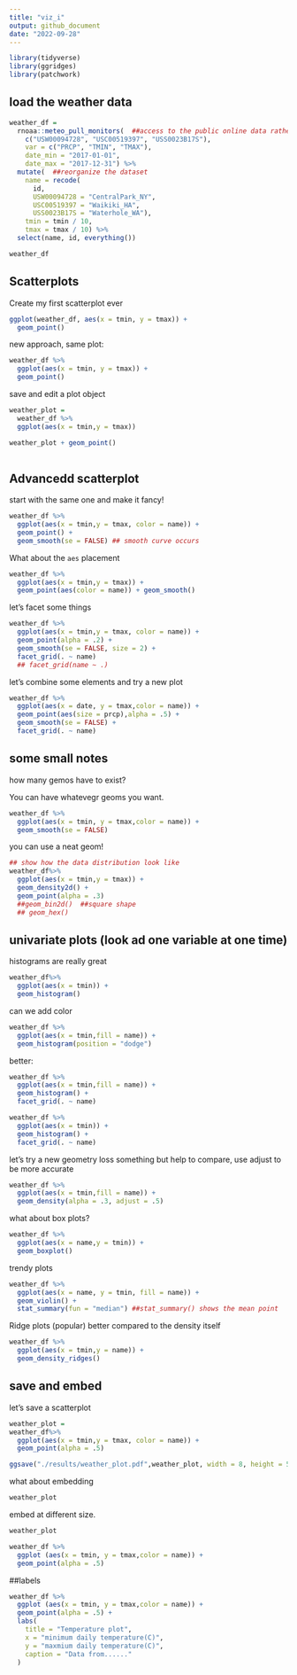 ```yaml
---
title: "viz_i"
output: github_document
date: "2022-09-28"
---
```


```r
library(tidyverse)
library(ggridges)
library(patchwork)
```
## load the weather data

```r
weather_df = 
  rnoaa::meteo_pull_monitors(  ##access to the public online data rather than read a file
    c("USW00094728", "USC00519397", "USS0023B17S"),
    var = c("PRCP", "TMIN", "TMAX"), 
    date_min = "2017-01-01",
    date_max = "2017-12-31") %>%
  mutate(  ##reorganize the dataset
    name = recode(
      id, 
      USW00094728 = "CentralPark_NY", 
      USC00519397 = "Waikiki_HA",
      USS0023B17S = "Waterhole_WA"),
    tmin = tmin / 10,
    tmax = tmax / 10) %>%
  select(name, id, everything())

weather_df
```

## Scatterplots
Create my first scatterplot ever

```r
ggplot(weather_df, aes(x = tmin, y = tmax)) + 
  geom_point()

```

new approach, same plot:

```r
weather_df %>%
  ggplot(aes(x = tmin, y = tmax)) +
  geom_point()
```
save and edit a plot object

```r
weather_plot =
  weather_df %>%
  ggplot(aes(x = tmin,y = tmax))

weather_plot + geom_point()
  
```

## Advancedd scatterplot

start with the same one and make it fancy!

```r
weather_df %>%
  ggplot(aes(x = tmin,y = tmax, color = name)) + 
  geom_point() + 
  geom_smooth(se = FALSE) ## smooth curve occurs
```

What about the `aes` placement
```r
weather_df %>%
  ggplot(aes(x = tmin,y = tmax)) + 
  geom_point(aes(color = name)) + geom_smooth()
```

let's facet some things

```r
weather_df %>%
  ggplot(aes(x = tmin,y = tmax, color = name)) + 
  geom_point(alpha = .2) + 
  geom_smooth(se = FALSE, size = 2) +
  facet_grid(. ~ name)
  ## facet_grid(name ~ .)
```

let's combine some elements and try a new plot

```r
weather_df %>%
  ggplot(aes(x = date, y = tmax,color = name)) +
  geom_point(aes(size = prcp),alpha = .5) + 
  geom_smooth(se = FALSE) +
  facet_grid(. ~ name)
```

##  some small notes

how many gemos have to exist?

You can have whatevegr geoms you want.

```r
weather_df %>%
  ggplot(aes(x = tmin, y = tmax,color = name)) +
  geom_smooth(se = FALSE)
```

you can use a neat geom!

```r
## show how the data distribution look like
weather_df%>%
  ggplot(aes(x = tmin,y = tmax)) +
  geom_density2d() +
  geom_point(alpha = .3)
  ##geom_bin2d()  ##square shape
  ## geom_hex()
```


## univariate plots (look ad one variable at one time)

histograms are really great

```r
weather_df%>%
  ggplot(aes(x = tmin)) +
  geom_histogram()
```

can we add color 

```r
weather_df %>%
  ggplot(aes(x = tmin,fill = name)) +
  geom_histogram(position = "dodge")
```

better: 

```r
weather_df %>%
  ggplot(aes(x = tmin,fill = name)) +
  geom_histogram() +
  facet_grid(. ~ name)
```
```r
weather_df %>%
  ggplot(aes(x = tmin)) +
  geom_histogram() +
  facet_grid(. ~ name)
```

let's try a new geometry
loss something but help to compare, use adjust to be more accurate
```r
weather_df %>%
  ggplot(aes(x = tmin,fill = name)) +
  geom_density(alpha = .3, adjust = .5)
```

what about box plots?

```r
weather_df %>%
  ggplot(aes(x = name,y = tmin)) +
  geom_boxplot()
```


trendy plots

```r
weather_df %>%
  ggplot(aes(x = name, y = tmin, fill = name)) +
  geom_violin() +
  stat_summary(fun = "median") ##stat_summary() shows the mean point
```

Ridge plots (popular)
better compared to the density itself
```r
weather_df %>%
  ggplot(aes(x = tmin,y = name)) +
  geom_density_ridges()
```

## save and embed

let's save a scatterplot

```r
weather_plot = 
weather_df%>%
  ggplot(aes(x = tmin,y = tmax, color = name)) +
  geom_point(alpha = .5)

ggsave("./results/weather_plot.pdf",weather_plot, width = 8, height = 5)
```

what about embedding

```r
weather_plot
```

embed at different size.


```r
weather_plot
```

```r
weather_df %>% 
  ggplot (aes(x = tmin, y = tmax,color = name)) +
  geom_point(alpha = .5)
```

##labels

```r
weather_df %>% 
  ggplot (aes(x = tmin, y = tmax,color = name)) +
  geom_point(alpha = .5) +
  labs(
    title = "Temperature plot",
    x = "minimum daily temperature(C)",
    y = "maxmium daily temperature(C)",
    caption = "Data from......"
  )
```









